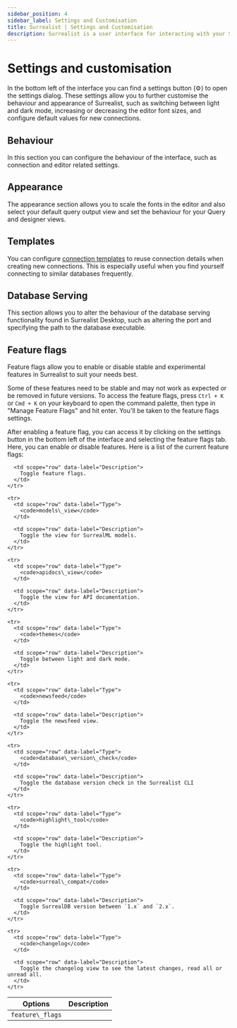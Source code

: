 ```yaml
---
sidebar_position: 4
sidebar_label: Settings and Customisation
title: Surrealist | Settings and Customisation
description: Surrealist is a user interface for interacting with your SurrealDB database visually. It enables you to seamlessly connect to any SurrealDB instance, allowing you to execute queries, explore your tables, design your schemas, and much more.
---
```


# Settings and customisation

In the bottom left of the interface you can find a settings button (⚙) to open the settings dialog. These settings allow you to further customise the behaviour and appearance of Surrealist, such as switching between light and dark mode, increasing or decreasing the editor font sizes, and configure default values for new connections.

## Behaviour

In this section you can configure the behaviour of the interface, such as connection and editor related settings.

## Appearance

The appearance section allows you to scale the fonts in the editor and also select your default query output view and set the behaviour for your Query and designer views.

## Templates

You can configure [connection templates](/docs/surrealist/advanced-topics/connection-templates) to reuse connection details when creating new connections. This is especially useful when you find yourself connecting to similar databases frequently.

## Database Serving

This section allows you to alter the behaviour of the database serving functionality found in Surrealist Desktop, such as altering the port and specifying the path to the database executable.

## Feature flags

Feature flags allow you to enable or disable stable and experimental features in Surrealist to suit your needs best.

Some of these features need to be stable and may not work as expected or be removed in future versions. To access the feature flags, press `Ctrl + K` or `Cmd + K` on your keyboard to open the command palette, then type in "Manage Feature Flags" and hit enter. You'll be taken to the feature flags settings.

After enabling a feature flag, you can access it by clicking on the settings button in the bottom left of the interface and selecting the feature flags tab. Here, you can enable or disable features. Here is a list of the current feature flags:

<table>
  <thead>
    <tr>
      <th scope="col">Options</th>
      <th scope="col">Description</th>
    </tr>
  </thead>

  <tbody>
    <tr>
      <td scope="row" data-label="Type">
        <code>feature\_flags</code>
      </td>

      <td scope="row" data-label="Description">
        Toggle feature flags.
      </td>
    </tr>

    <tr>
      <td scope="row" data-label="Type">
        <code>models\_view</code>
      </td>

      <td scope="row" data-label="Description">
        Toggle the view for SurrealML models.
      </td>
    </tr>

    <tr>
      <td scope="row" data-label="Type">
        <code>apidocs\_view</code>
      </td>

      <td scope="row" data-label="Description">
        Toggle the view for API documentation.
      </td>
    </tr>

    <tr>
      <td scope="row" data-label="Type">
        <code>themes</code>
      </td>

      <td scope="row" data-label="Description">
        Toggle between light and dark mode.
      </td>
    </tr>

    <tr>
      <td scope="row" data-label="Type">
        <code>newsfeed</code>
      </td>

      <td scope="row" data-label="Description">
        Toggle the newsfeed view.
      </td>
    </tr>

    <tr>
      <td scope="row" data-label="Type">
        <code>database\_version\_check</code>
      </td>

      <td scope="row" data-label="Description">
        Toggle the database version check in the Surrealist CLI
      </td>
    </tr>

    <tr>
      <td scope="row" data-label="Type">
        <code>highlight\_tool</code>
      </td>

      <td scope="row" data-label="Description">
        Toggle the highlight tool.
      </td>
    </tr>

    <tr>
      <td scope="row" data-label="Type">
        <code>surreal\_compat</code>
      </td>

      <td scope="row" data-label="Description">
        Toggle SurrealDB version between `1.x` and `2.x`.
      </td>
    </tr>

    <tr>
      <td scope="row" data-label="Type">
        <code>changelog</code>
      </td>

      <td scope="row" data-label="Description">
        Toggle the changelog view to see the latest changes, read all or unread all.
      </td>
    </tr>
  </tbody>
</table>

